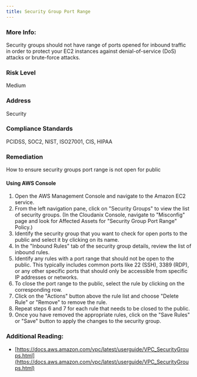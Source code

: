 ```yaml
---
title: Security Group Port Range
---
```


### More Info:

Security groups should not have range of ports opened for inbound traffic in order to protect your EC2 instances against denial-of-service (DoS) attacks or brute-force attacks.

### Risk Level

Medium

### Address

Security

### Compliance Standards

PCIDSS, SOC2, NIST, ISO27001, CIS, HIPAA

### Remediation

How to ensure security groups port range is not open for public

#### Using AWS Console

1. Open the AWS Management Console and navigate to the Amazon EC2 service.
2. From the left navigation pane, click on "Security Groups" to view the list of security groups.
    (In the Cloudanix Console, navigate to "Misconfig" page and look for Affected Assets for "Security Group Port Range" Policy.)
3. Identify the security group that you want to check for open ports to the public and select it by clicking on its name.
4. In the "Inbound Rules" tab of the security group details, review the list of inbound rules.
5. Identify any rules with a port range that should not be open to the public. This typically includes common ports like 22 (SSH), 3389 (RDP), or any other specific ports that should only be accessible from specific IP addresses or networks.
6. To close the port range to the public, select the rule by clicking on the corresponding row.
7. Click on the "Actions" button above the rule list and choose "Delete Rule" or "Remove" to remove the rule.
8. Repeat steps 6 and 7 for each rule that needs to be closed to the public.
9. Once you have removed the appropriate rules, click on the "Save Rules" or "Save" button to apply the changes to the security group.

### Additional Reading:

- [https://docs.aws.amazon.com/vpc/latest/userguide/VPC_SecurityGroups.html](https://docs.aws.amazon.com/vpc/latest/userguide/VPC_SecurityGroups.html)

